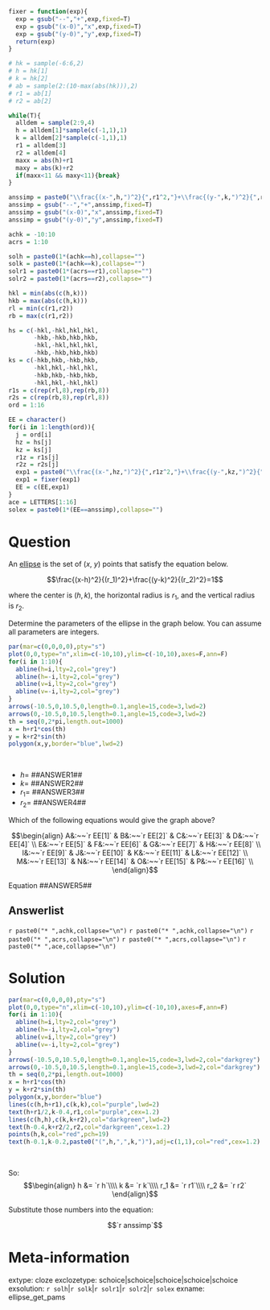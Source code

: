 ```r
fixer = function(exp){
  exp = gsub("--","+",exp,fixed=T)
  exp = gsub("(x-0)","x",exp,fixed=T)
  exp = gsub("(y-0)","y",exp,fixed=T)
  return(exp)
}

# hk = sample(-6:6,2)
# h = hk[1]
# k = hk[2]
# ab = sample(2:(10-max(abs(hk))),2)
# r1 = ab[1]
# r2 = ab[2]

while(T){
  alldem = sample(2:9,4)
  h = alldem[1]*sample(c(-1,1),1)
  k = alldem[2]*sample(c(-1,1),1)
  r1 = alldem[3]
  r2 = alldem[4]
  maxx = abs(h)+r1
  maxy = abs(k)+r2
  if(maxx<11 && maxy<11){break}
}

anssimp = paste0("\\frac{(x-",h,")^2}{",r1^2,"}+\\frac{(y-",k,")^2}{",r2^2,"}=1",collapse="")
anssimp = gsub("--","+",anssimp,fixed=T)
anssimp = gsub("(x-0)","x",anssimp,fixed=T)
anssimp = gsub("(y-0)","y",anssimp,fixed=T)

achk = -10:10
acrs = 1:10

solh = paste0(1*(achk==h),collapse="")
solk = paste0(1*(achk==k),collapse="")
solr1 = paste0(1*(acrs==r1),collapse="")
solr2 = paste0(1*(acrs==r2),collapse="")

hkl = min(abs(c(h,k)))
hkb = max(abs(c(h,k)))
rl = min(c(r1,r2))
rb = max(c(r1,r2))

hs = c(-hkl,-hkl,hkl,hkl,
       -hkb,-hkb,hkb,hkb,
       -hkl,-hkl,hkl,hkl,
       -hkb,-hkb,hkb,hkb)
ks = c(-hkb,hkb,-hkb,hkb,
       -hkl,hkl,-hkl,hkl,
       -hkb,hkb,-hkb,hkb,
       -hkl,hkl,-hkl,hkl)
r1s = c(rep(rl,8),rep(rb,8))
r2s = c(rep(rb,8),rep(rl,8))
ord = 1:16

EE = character()
for(i in 1:length(ord)){
  j = ord[i]
  hz = hs[j]
  kz = ks[j]
  r1z = r1s[j]
  r2z = r2s[j]
  exp1 = paste0("\\frac{(x-",hz,")^2}{",r1z^2,"}+\\frac{(y-",kz,")^2}{",r2z^2,"}=1",collapse="")
  exp1 = fixer(exp1)
  EE = c(EE,exp1)
}
ace = LETTERS[1:16]
solex = paste0(1*(EE==anssimp),collapse="")
```

Question
========

An [ellipse](https://en.wikipedia.org/wiki/Ellipse) is the set of ($x$, $y$) points that satisfy the equation below.

$$\frac{(x-h)^2}{(r_1)^2}+\frac{(y-k)^2}{(r_2)^2}=1$$

where the center is $(h,k)$, the horizontal radius is $r_1$, and the vertical radius is $r_2$.

Determine the parameters of the ellipse in the graph below. You can assume all parameters are integers.

```r
par(mar=c(0,0,0,0),pty="s")
plot(0,0,type="n",xlim=c(-10,10),ylim=c(-10,10),axes=F,ann=F)
for(i in 1:10){
  abline(h=i,lty=2,col="grey")
  abline(h=-i,lty=2,col="grey")
  abline(v=i,lty=2,col="grey")
  abline(v=-i,lty=2,col="grey")
}
arrows(-10.5,0,10.5,0,length=0.1,angle=15,code=3,lwd=2)
arrows(0,-10.5,0,10.5,length=0.1,angle=15,code=3,lwd=2)
th = seq(0,2*pi,length.out=1000)
x = h+r1*cos(th)
y = k+r2*sin(th)
polygon(x,y,border="blue",lwd=2)
```
\

* $h=$ ##ANSWER1##
* $k=$ ##ANSWER2##
* $r_1=$ ##ANSWER3##
* $r_2=$ ##ANSWER4##

Which of the following equations would give the graph above?

$$\begin{align}
A&:~~`r EE[1]` & B&:~~`r EE[2]`  & C&:~~`r EE[3]`  & D&:~~`r EE[4]` \\
E&:~~`r EE[5]` & F&:~~`r EE[6]`  & G&:~~`r EE[7]`  & H&:~~`r EE[8]` \\
I&:~~`r EE[9]` & J&:~~`r EE[10]`  & K&:~~`r EE[11]`  & L&:~~`r EE[12]` \\
M&:~~`r EE[13]` & N&:~~`r EE[14]`  & O&:~~`r EE[15]`  & P&:~~`r EE[16]` \\
\end{align}$$

Equation ##ANSWER5##

Answerlist
--------

`r paste0("* ",achk,collapse="\n")`
`r paste0("* ",achk,collapse="\n")`
`r paste0("* ",acrs,collapse="\n")`
`r paste0("* ",acrs,collapse="\n")`
`r paste0("* ",ace,collapse="\n")`


Solution
========

```r
par(mar=c(0,0,0,0),pty="s")
plot(0,0,type="n",xlim=c(-10,10),ylim=c(-10,10),axes=F,ann=F)
for(i in 1:10){
  abline(h=i,lty=2,col="grey")
  abline(h=-i,lty=2,col="grey")
  abline(v=i,lty=2,col="grey")
  abline(v=-i,lty=2,col="grey")
}
arrows(-10.5,0,10.5,0,length=0.1,angle=15,code=3,lwd=2,col="darkgrey")
arrows(0,-10.5,0,10.5,length=0.1,angle=15,code=3,lwd=2,col="darkgrey")
th = seq(0,2*pi,length.out=1000)
x = h+r1*cos(th)
y = k+r2*sin(th)
polygon(x,y,border="blue")
lines(c(h,h+r1),c(k,k),col="purple",lwd=2)
text(h+r1/2,k-0.4,r1,col="purple",cex=1.2)
lines(c(h,h),c(k,k+r2),col="darkgreen",lwd=2)
text(h-0.4,k+r2/2,r2,col="darkgreen",cex=1.2)
points(h,k,col="red",pch=19)
text(h-0.1,k-0.2,paste0("(",h,",",k,")"),adj=c(1,1),col="red",cex=1.2)

```
\

So:
$$\begin{align}
h &= `r h`\\\\
k &= `r k`\\\\
r_1 &= `r r1`\\\\
r_2 &= `r r2`
\end{align}$$

Substitute those numbers into the equation:

$$`r anssimp`$$

Meta-information
============
extype: cloze
exclozetype: schoice|schoice|schoice|schoice|schoice
exsolution: `r solh`|`r solk`|`r solr1`|`r solr2`|`r solex`
exname: ellipse_get_pams